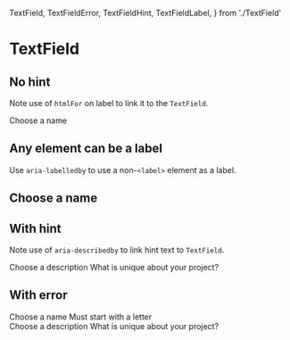   TextField,
  TextFieldError,
  TextFieldHint,
  TextFieldLabel,
} from './TextField'

<Meta
  title="Components/TextField"
  component={TextField}
  decorators={[FormikDecorator()]}
/>

# TextField

## No hint

Note use of `htmlFor` on label to link it to the `TextField`.

<Canvas withSource="open">
  <Story name="No hint">
    <TextFieldLabel htmlFor="project-name">Choose a name</TextFieldLabel>
    <TextField id="project-name" name="project-name" placeholder="Enter name" />
  </Story>
</Canvas>

## Any element can be a label

Use `aria-labelledby` to use a non-`<label>` element as a label.

<Canvas withSource="open">
  <Story name="Alt label">
    <h2 id="project-name-label" className="text-display-xl mb-4">
      Choose a name
    </h2>
    <TextField
      aria-labelledby="project-name-label"
      name="project-name"
      placeholder="Enter name"
    />
  </Story>
</Canvas>

## With hint

Note use of `aria-describedby` to link hint text to `TextField`.

<Canvas withSource="open">
  <Story name="With hint">
    <TextFieldLabel htmlFor="project-description">
      Choose a description
    </TextFieldLabel>
    <TextFieldHint id="description-hint">
      What is unique about your project?
    </TextFieldHint>
    <TextField
      id="project-description"
      name="project-description"
      aria-describedby="description-hint"
      placeholder="A project"
    />
  </Story>
</Canvas>

## With error

<Canvas withSource="open">
  <Story name="With error">
    <div className="mb-4">
      <TextFieldLabel htmlFor="project-name">Choose a name</TextFieldLabel>
      <TextField
        id="project-name"
        name="project-name"
        placeholder="Enter name"
        error
        aria-describedby="project-name-error"
      />
      <TextFieldError>Must start with a letter</TextFieldError>
    </div>
    <div>
      <TextFieldLabel htmlFor="project-description">
        Choose a description
      </TextFieldLabel>
      <TextFieldHint id="description-hint">
        What is unique about your project?
      </TextFieldHint>
      <TextField
        id="project-description"
        name="project-description"
        aria-describedby="description-hint"
        placeholder="A project"
      />
    </div>
  </Story>
</Canvas>
